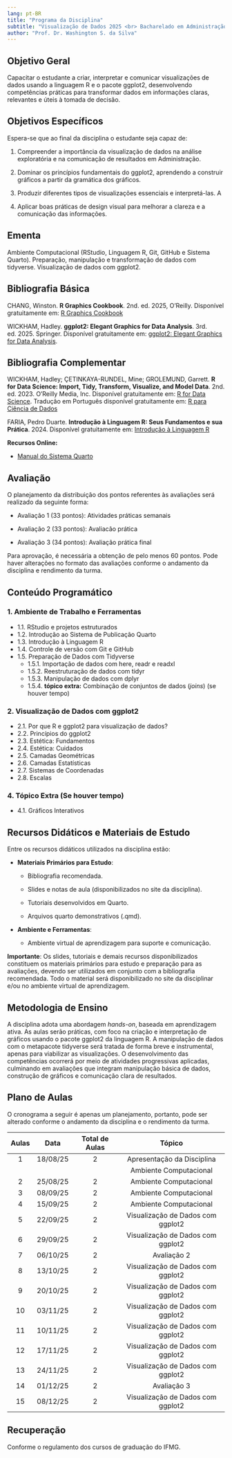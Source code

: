 ```yaml
---
lang: pt-BR
title: "Programa da Disciplina"
subtitle: "Visualização de Dados 2025 <br> Bacharelado em Administração"
author: "Prof. Dr. Washington S. da Silva"
---
```



## Objetivo Geral 

Capacitar o estudante a criar, interpretar e comunicar visualizações de dados 
usando a linguagem R e o pacote ggplot2, desenvolvendo competências 
práticas para transformar dados em informações claras, relevantes e úteis 
à tomada de decisão.



## Objetivos Específicos

Espera-se que ao final da disciplina o estudante seja capaz de:

1. Compreender a importância da visualização de dados na análise 
exploratória e na comunicação de resultados em Administração.

2. Dominar os princípios fundamentais do ggplot2, aprendendo a construir 
gráficos a partir da gramática dos gráficos.

3. Produzir diferentes tipos de visualizações essenciais e 
interpretá-las. A

4. Aplicar boas práticas de design visual para melhorar 
a clareza e a comunicação das informações.




## Ementa

Ambiente Computacional (RStudio, Linguagem R, Git, GitHub e 
Sistema Quarto). Preparação, manipulação e transformação de dados com 
tidyverse. Visualização de dados com ggplot2. 




## Bibliografia Básica

CHANG, Winston. **R Graphics Cookbook**. 2nd. ed. 2025, O'Reilly. Disponível 
gratuitamente em: [R Graphics Cookbook](https://r-graphics.org){target="_blank"}

WICKHAM, Hadley. 
**ggplot2: Elegant Graphics for Data Analysis**. 
3rd. ed. 2025. Springer. Disponível 
gratuitamente em:
[ggplot2: Elegant Graphics for Data Analysis](https://ggplot2-book.org){target="_blank"}. 



## Bibliografia Complementar


WICKHAM, Hadley; ÇETINKAYA-RUNDEL, Mine; GROLEMUND, Garrett. 
**R for Data Science: Import, Tidy, Transform, Visualize, and Model Data**. 
2nd. ed. 2023. O’Reilly Media, Inc. Disponível 
gratuitamente em:
[R for Data Science](https://r4ds.hadley.nz){target="_blank"}. 
Tradução em Português disponível gratuitamente em: 
[R para Ciência de Dados](https://cienciadedatos.github.io/pt-r4ds/){target="_blank"}


FARIA, Pedro Duarte. 
**Introdução à Linguagem R: Seus Fundamentos e sua Prática**. 2024. 
Disponível gratuitamente em:
[Introdução à Linguagem R](https://pedropark99.github.io/Introducao_R/){target="_blank"}





**Recursos Online:**

- [Manual do Sistema Quarto](https://quarto.org/docs/guide/){target="_blank"}



## Avaliação

O planejamento da distribuição dos pontos referentes às avaliações 
será realizado da seguinte forma:

- Avaliação 1 (33 pontos): Atividades práticas semanais

- Avaliação 2 (33 pontos): Avaliacão prática

- Avaliação 3 (34 pontos): Avaliação prática final

Para aprovação, é necessária a obtenção de pelo menos 60 pontos. Pode haver 
alterações no formato das avaliações conforme o andamento da disciplina e 
rendimento da turma.




## Conteúdo Programático

### 1. Ambiente de Trabalho e Ferramentas

- 1.1. RStudio e projetos estruturados
- 1.2. Introdução ao Sistema de Publicação Quarto
- 1.3. Introdução à Linguagem R
- 1.4. Controle de versão com Git e GitHub
- 1.5. Preparação de Dados com Tidyverse 
  - 1.5.1. Importação de dados com here, readr e readxl
  - 1.5.2. Reestruturação de dados com tidyr
  - 1.5.3. Manipulação de dados com dplyr
  - 1.5.4. **tópico extra:** Combinação de conjuntos de dados (*joins*) 
      (se houver tempo)


### 2. Visualização de Dados com ggplot2

- 2.1. Por que R e ggplot2 para visualização de dados?
- 2.2. Princípios do ggplot2
- 2.3. Estética: Fundamentos
- 2.4. Estética: Cuidados
- 2.5. Camadas Geométricas
- 2.6. Camadas Estatísticas
- 2.7. Sistemas de Coordenadas
- 2.8. Escalas


### 4. Tópico Extra (Se houver tempo)

- 4.1. Gráficos Interativos




## Recursos Didáticos e Materiais de Estudo

Entre os recursos didáticos utilizados na disciplina estão:

- **Materiais Primários para Estudo**:

  - Bibliografia recomendada.
  
  - Slides e notas de aula (disponibilizados no site da disciplina).
  
  - Tutoriais desenvolvidos em Quarto.
  
  - Arquivos quarto demonstrativos (.qmd).

- **Ambiente e Ferramentas**:

  - Ambiente virtual de aprendizagem para suporte e comunicação.


**Importante**: Os slides, tutoriais e demais recursos disponibilizados 
constituem os materiais primários para estudo e preparação para as 
avaliações, devendo ser utilizados em conjunto com a bibliografia recomendada. 
Todo o material será disponibilizado no site da disciplinar e/ou no 
ambiente virtual de aprendizagem.



## Metodologia de Ensino

A disciplina adota uma abordagem *hands-on*, baseada em aprendizagem ativa. 
As aulas serão práticas, com foco na criação e interpretação de gráficos 
usando o pacote ggplot2 da linguagem R. A manipulação de dados com o metapacote 
tidyverse será tratada de forma breve e instrumental, apenas para viabilizar 
as visualizações. O desenvolvimento das competências ocorrerá por meio de 
atividades progressivas aplicadas, culminando em avaliações que integram 
manipulação básica de dados, construção de gráficos e comunicação clara 
de resultados.



## Plano de Aulas

O cronograma a seguir é apenas um planejamento, portanto, pode ser 
alterado conforme o andamento da disciplina e o rendimento da turma.

| Aulas | Data      | Total de Aulas | Tópico                             |
|:-----:|:---------:|:--------------:|:----------------------------------:|
| 1     | 18/08/25  | 2              |  Apresentação da Disciplina        |
|       |           |                |  Ambiente Computacional            |
| 2     | 25/08/25  | 2              |  Ambiente Computacional            |
| 3     | 08/09/25  | 2              |  Ambiente Computacional            |
| 4     | 15/09/25  | 2              |  Ambiente Computacional            |
| 5     | 22/09/25  | 2              |  Visualização de Dados com ggplot2 |
| 6     | 29/09/25  | 2              |  Visualização de Dados com ggplot2 |
| 7     | 06/10/25  | 2              |  Avaliação 2                       |
| 8     | 13/10/25  | 2              |  Visualização de Dados com ggplot2 |
| 9     | 20/10/25  | 2              |  Visualização de Dados com ggplot2 |
| 10    | 03/11/25  | 2              |  Visualização de Dados com ggplot2 |
| 11    | 10/11/25  | 2              |  Visualização de Dados com ggplot2 |
| 12    | 17/11/25  | 2              |  Visualização de Dados com ggplot2 |
| 13    | 24/11/25  | 2              |  Visualização de Dados com ggplot2 |
| 14    | 01/12/25  | 2              |  Avaliação 3                       |
| 15    | 08/12/25  | 2              |  Visualização de Dados com ggplot2 |
 



## Recuperação

Conforme o regulamento dos cursos de graduação do IFMG.

